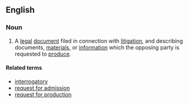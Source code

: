 ==English==

===Noun===
{{en-noun|head=[[discovery]] [[request]]}}
# {{context|legal|lang=en}} A [[legal]] [[document]] filed in connection with [[litigation]], and describing documents, [[material]]s, or [[information]] which the opposing party is requested to [[produce]].

====Related terms====
* [[interrogatory]]
* [[request for admission]]
* [[request for production]]